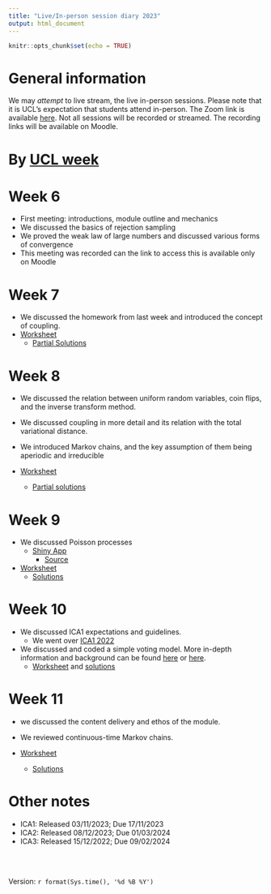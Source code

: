 ```yaml
---
title: "Live/In-person session diary 2023"
output: html_document
---
```


```r
knitr::opts_chunk$set(echo = TRUE)
```

# General information

We may  *attempt* to live stream, the live in-person sessions.  Please note that it is UCL's expectation that students attend in-person.  The Zoom link is available [here](https://ucl.zoom.us/my/terrysoo).  Not all sessions will be recorded or streamed.  The recording links will be available on Moodle.


# By [UCL week](https://www.ucl.ac.uk/estates/sites/estates/files/ucl_academic_calendar_2023_2024.pdf)


# Week 6
  * First meeting: introductions, module outline and mechanics
  * We discussed the basics of rejection sampling
  * We proved the weak law of large numbers and discussed various forms of convergence
  * This meeting was recorded can the link to access this is available only on Moodle

# Week 7
  * We discussed the homework from last week and introduced the concept of coupling.
  * [Worksheet](https://tsoo-math.github.io/ucl4/week7-2023-inclass.html)
    * [Partial Solutions](https://tsoo-math.github.io/ucl3/week7-2022-inclass-sols.html)

# Week 8

* We discussed the relation between uniform random variables, coin flips, and the inverse transform method.
* We discussed coupling in more detail and its relation with the total variational distance.
* We introduced Markov chains, and the key assumption of them being aperiodic and irreducible

* [Worksheet](https://tsoo-math.github.io/ucl4/week8-2023-inclass.html)
  * [Partial solutions](https://tsoo-math.github.io/ucl4/week8-2023-inclass-sols.html)

# Week 9
* We discussed Poisson processes
  * [Shiny App](https://terry-soo.shinyapps.io/Poisson-disc/)
    * [Source](https://tsoo-math.github.io/ucl/app.R)
* [Worksheet](https://tsoo-math.github.io/ucl4/week9-2023-inclass.html)
  * [Solutions](https://tsoo-math.github.io/ucl4/week9-2023-inclass-sols.html)

# Week 10

* We discussed ICA1 expectations and guidelines.
  * We went over [ICA1 2022](https://tsoo-math.github.io/ucl3/2022-ica1-stat9.html)
* We discussed and coded a simple voting model.  More in-depth information and background can be found [here](https://www.math.uvic.ca/~aquas/papers/paper23.pdf) or [here](https://www.worldscientific.com/doi/10.1142/S0219493704000912).
  * [Worksheet](https://tsoo-math.github.io/ucl4/week10-2023-inclass.html) and [solutions](https://tsoo-math.github.io/ucl4/week10-2023-inclass-sols.html) 

# Week 11

* we discussed the content delivery and ethos of the module.
* We reviewed continuous-time Markov chains.

* [Worksheet](https://tsoo-math.github.io/ucl4/week11-2023-inclass.html)
  * [Solutions](https://tsoo-math.github.io/ucl4/week11-2023-inclass-sols.html)


# Other notes



* ICA1: Released 03/11/2023; Due 17/11/2023
* ICA2: Released 08/12/2023; Due 01/03/2024
* ICA3: Released 15/12/2022; Due 09/02/2024




<br>
<br>

 Version:  `r format(Sys.time(), '%d %B %Y')`

<br>
<br>
<br>